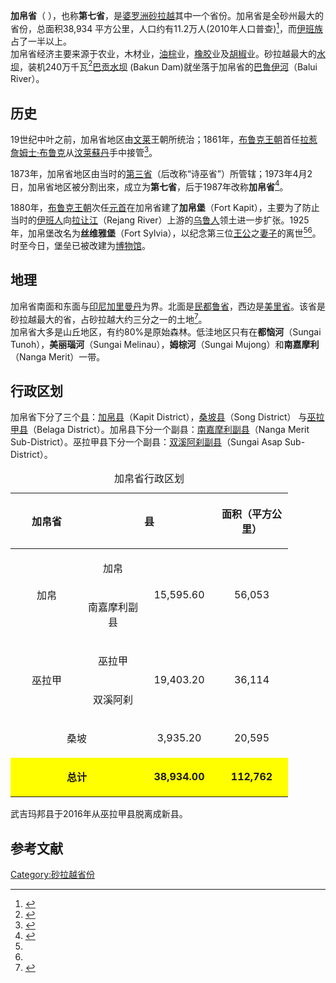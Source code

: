 {{noteTA|G1=melayu}}
{{Infobox Settlement
|name=加帛省
|official_name=Bahagian Kapit
|image_blank_emblem = Flag of Sarawak.svg
|blank_emblem_type = 砂拉越
|image_map = Sarawakkapit.png
|mapsize=225px
|subdivision_type=国家
|subdivision_name=[[马来西亚|马来西亚]]
|subdivision_type1=州属
|subdivision_name1=[[砂拉越|砂拉越]]
|area_total_km2 = 38934
|population_total = 112762
|population_density_km2 = auto
|population_as_of = 2010
|blank1_name = 车俩号牌
|blank1_info = QP
|blank2_name = 族群
|blank2_info = [[伊班族|伊班人]] (60.48%), [[华人|华人]] (5.6%), [[马来人|马来人]] (3.3%) 与 其他 (30.62%)
|seat_type =省会
|seat = [[加帛|加帛]]镇
|parts_type = 地方政府
|parts = [[加帛区议会|加帛区议会]] ''Kapit District Council (MDK)''<br /> [[桑坡区议会|桑坡区议会]] ''Song District Council (MDS)''<br /> [[巫拉甲区议会|巫拉甲区议会]] ''Belaga District Council (MDB)''
|website=[http://www.kapitro.sarawak.gov.my/modules/web/index.php Kapit Division Resident's Office]
}}

'''加帛省'''（''{{lang-en|Kapit Division}} {{lang-ms|Bahagian Kapit}}''），也称'''第七省'''，是[[婆罗洲|婆罗洲]][[砂拉越|砂拉越]]其中一个省份。加帛省是全砂州最大的省份，总面积38,934 平方公里，人口约有11.2万人(2010年人口普查)<ref>{{cite web   | title = Population and Housing Census of Malaysia 2010: Population Distribution and Basic Demographic Characteristics   | publisher = Department of Statistics, Malaysia   | date = 2010   | url = http://www.statistics.gov.my/portal/download_Population/files/census2010/Taburan_Penduduk_dan_Ciri-ciri_Asas_Demografi.pdf   | accessdate = 24 November 2011   | deadurl = yes   | archiveurl = https://web.archive.org/web/20131113165406/http://www.statistics.gov.my/portal/download_Population/files/census2010/Taburan_Penduduk_dan_Ciri-ciri_Asas_Demografi.pdf   | archivedate = 2013年11月13日   }}</ref>，而[[伊班族|伊班族]]占了一半以上。<br />
加帛省经济主要来源于农业，木材业，[[油棕|油棕]]业，[[橡胶|橡胶]]业及[[胡椒|胡椒]]业。砂拉越最大的[[水坝|水坝]]，装机240万千瓦<ref>{{cite web | author = 党工部 | title = 巴贡水电站 | publisher = 中国水电八局 | url = http://www.baju.com.cn/web/Production/ProductionShow.asp?ID=122 | date =2011-01-04| accessdate = 2012年2月5日 | archive-url = https://web.archive.org/web/20160304110939/http://www.baju.com.cn/web/Production/ProductionShow.asp?ID=122 | archive-date = 2016年3月4日 | dead-url = yes }}{{zh}}</ref>[[巴贡水电站|巴贡水坝]] (Bakun Dam)就坐落于加帛省的[[巴鲁伊河|巴鲁伊河]]（Balui River）。

== 历史 ==
19世纪中叶之前，加帛省地区由[[文莱|文莱]]王朝所统治；1861年，[[布鲁克王朝|布鲁克王朝]]首任[[拉惹|拉惹]][[詹姆士·布鲁克|詹姆士·布鲁克]]从[[汶莱蘇丹|汶莱蘇丹]]手中接管<ref name="kapit1">{{cite web |title= 加帛(KAPIT) |publisher= 卫里报 |url= http://www.sarawakmethodist.org/weilibao/weilibao_view.php?pno=837&wid=5382 |accessdate= 2012年2月5日 |archive-url= https://web.archive.org/web/20140905125650/http://www.sarawakmethodist.org/weilibao/weilibao_view.php?pno=837&wid=5382 |archive-date= 2014年9月5日 |dead-url= yes }}{{zh}}</ref>。

1873年，加帛省地区由当时的[[诗巫省|第三省]]（后改称“诗巫省”）所管辖；1973年4月2日，加帛省地区被分割出來，成立为'''第七省'''，后于1987年改称'''加帛省'''<ref name="kapit2">{{cite web|title=加帛省公署历史|publisher=加帛省公署|url=http://www.kapitro.sarawak.gov.my/|accessdate=2011年11月25日|deadurl=yes|archiveurl=https://web.archive.org/web/20051118051534/http://www.kapitro.sarawak.gov.my/|archivedate=2005年11月18日}}{{ms}}</ref>。

1880年，[[布鲁克王朝|布鲁克王朝]]次任[[元首|元首]]{{link-en|查爾斯·安東尼·約翰遜·布魯克|Charles Anthoni Johnson Brooke}}在加帛省建了'''加帛堡'''（Fort Kapit），主要为了防止当时的[[伊班族|伊班人]]向[[拉让江|拉让江]]（Rejang River）上游的[[乌鲁族|乌鲁人]]领土进一步扩张。1925年，加帛堡改名为'''丝维雅堡'''（Fort Sylvia），以纪念第三位[[王公|王公]]{{link-en|查爾斯·維納·溫特·布魯克|Charles Vyner de Windt Brooke}}之[[妻子|妻子]]的离世<ref name="kapit1"/><ref name="kapit2"/>。时至今日，堡垒已被改建为[[博物馆|博物馆]]。

== 地理 ==
加帛省南面和东面与[[印尼|印尼]][[加里曼丹|加里曼丹]]为界。北面是[[民都鲁省|民都鲁省]]，西边是[[美里省|美里省]]。该省是砂拉越最大的省，占砂拉越大约三分之一的土地<ref name="kapit3">{{cite web| title =加帛省概况| publisher =加帛县议会| url =http://www.kapitdc.sarawak.gov.my/pengenalan.html| date =2012年更新| accessdate =2012年2月5日| archive-date =2011年12月13日| archive-url =https://web.archive.org/web/20111213183548/http://www.kapitdc.sarawak.gov.my/pengenalan.html| dead-url =yes}}{{en}}</ref>。<br />
加帛省大多是山丘地区，有约80%是原始森林。低洼地区只有在'''都恼河'''（Sungai Tunoh），'''美丽瑙河'''（Sungai Melinau），'''姆棕河'''（Sungai Mujong）和'''南嘉摩利'''（Nanga Merit）一带。

== 行政区划 ==
加帛省下分了三个[[县|县]]：[[加帛县|加帛县]]（Kapit District），[[桑坡县|桑坡县]]（Song District） 与[[巫拉甲县|巫拉甲县]]（Belaga District）。加帛县下分一个副县：[[南嘉摩利副县|南嘉摩利副县]]（Nanga Merit Sub-District）。巫拉甲县下分一个副县：[[双溪阿刹副县|双溪阿刹副县]]（Sungai Asap Sub-District）。

{| class="wikitable" align="center"
 |+ 加帛省行政区划
<!-- <ref>
{{Cite web
  | url        = 
  | publisher  = 
  | title      = 
  | date       = 
  | accessdate = 
}}{{ms}}
</ref> -->
|-
! rowspan="7" align="center" height="35"| 加帛省 
! colspan="2" align="center" height="35"| 县                    
! colspan="1" align="center" height="35"| 面积（平方公里）
! colspan="1" align="center" height="35"| 人口（2010年）
|-
| rowspan="2" width="100" align="center" | 加帛 
| width="80" align="center" height="30"  | 加帛 
| rowspan="2" width="100" align="center" | 15,595.60
| rowspan="2" width="100" align="center" | 56,053
|-
| width="80" align="center"  height="30"| 南嘉摩利副县
|-
| rowspan="2" width="100" align="center" | 巫拉甲
| width="80" align="center" height="30"  | 巫拉甲
| rowspan="2" width="100" align="center" | 19,403.20
| rowspan="2" width="100" align="center" | 36,114
|-
| width="80" align="center"  height="30"| 双溪阿刹
|-
| colspan="2" width="100" align="center" | 桑坡
| colspan="1" width="100" align="center" | 3,935.20
| colspan="1" width="100" align="center" | 20,595
|-
| style="background:yellow" colspan="2" align="center" height="35"| '''总计'''
| style="background:yellow" colspan="1" align="center" height="35"| '''38,934.00'''
| style="background:yellow" colspan="1" align="center" height="35"| '''112,762'''
|}

武吉玛邦县于2016年从巫拉甲县脱离成新县。

==参考文献==
{{reflist}}

{{砂拉越}}
[[Category:砂拉越省份|Category:砂拉越省份]]
